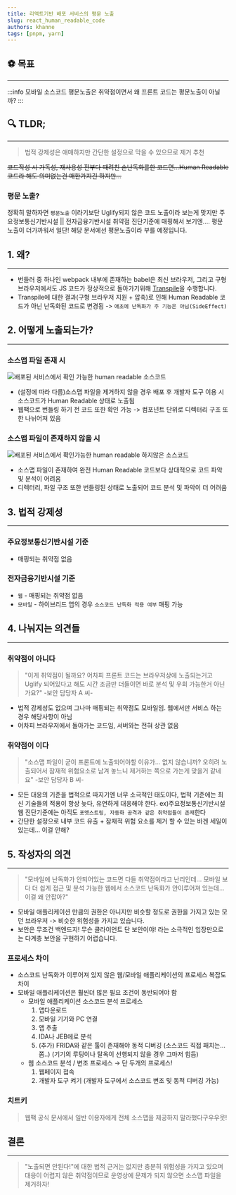 ```yaml
---
title: 리액트기반 배포 서비스의 평문 노출
slug: react_human_readable_code
authors: khanne
tags: [pnpm, yarn]
---
```


## ⚽️ 목표

---

:::info 모바일 소스코드 평문노출은 취약점이면서 왜 프론트 코드는 평문노출이 아닐까?
:::

<!--truncate-->

## 🔍 TLDR;

---

> 법적 강제성은 애매하지만 간단한 설정으로 막을 수 있으므로 제거 추천

~~코드작성 시 가독성, 재사용성 전부다 때려친 손난독화를한 코드면...Human Readable 코드라 해도 의미없는건 매한가지긴 하지만...~~

### 평문 노출?

정확히 말하자면 `평문노출` 이라기보단 Uglify되지 않은 코드 노출이라 보는게 맞지만 주요정보통신기반시설 || 전자금융기반시설 취약점 진단기준에 매핑해서 보기엔.... 평문 노출이 더가까워서 일단! 해당 문서에선 평문노출이라 부를 예정입니다.

## 1. 왜?

---

- 번들러 중 하나인 webpack 내부에 존재하는 babel은 최신 브라우저, 그리고 구형 브라우저에서도 JS 코드가 정상적으로 돌아가기위해 [Transpile](https://stackoverflow.com/questions/44931479/compiling-vs-transpiling)을 수행합니다.
- Transpile에 대한 결과(구형 브라우저 지원 + 압축)로 인해 Human Readable 코드가 아닌 난독화된 코드로 변경됨 -> `애초에 난독화가 주 기능은 아님(SideEffect)`

## 2. 어떻게 노출되는가?

---

### 소스맵 파일 존재 시

![배포된 서비스에서 확인 가능한 human readable 소스코드](https://iwannaberealnerd.notion.site/image/https%3A%2F%2Fs3-us-west-2.amazonaws.com%2Fsecure.notion-static.com%2Ff8ecadbb-703e-4cea-b312-20cc7f604241%2F%25E1%2584%2589%25E1%2585%25A9%25E1%2584%2589%25E1%2585%25B3%25E1%2584%258F%25E1%2585%25A9%25E1%2584%2583%25E1%2585%25B3%25E1%2584%2582%25E1%2585%25A9%25E1%2584%258E%25E1%2585%25AE%25E1%2586%25AF.png?table=block&id=f8efbe43-0049-4306-9ee8-87f3c7b02c4a&spaceId=35999598-bd0e-4e04-a70a-5396c69f115f&width=2000&userId=&cache=v2)

- (설정에 따라 다름)소스맵 파일을 제거하지 않을 경우 배포 후 개발자 도구 이용 시 소스코드가 Human Readable 상태로 노출됨
- 웹팩으로 번들링 하기 전 코드 또한 확인 가능 -> 컴포넌트 단위로 디렉터리 구조 또한 나뉘어져 있음

### 소스맵 파일이 존재하지 않을 시

![배포된 서비스에서 확인가능한 human readable 하지않은 소스코드](https://iwannaberealnerd.notion.site/image/https%3A%2F%2Fs3-us-west-2.amazonaws.com%2Fsecure.notion-static.com%2F7cbb83b4-4dbb-4761-a983-c042094a1699%2Fuglify.png?table=block&id=e7f984aa-5605-4372-bd3c-db2fb8ae86ed&spaceId=35999598-bd0e-4e04-a70a-5396c69f115f&width=2000&userId=&cache=v2)

- 소스맵 파일이 존재하여 완전 Human Readable 코드보다 상대적으로 코드 파악 및 분석이 어려움
- 디렉터리, 파일 구조 또한 번들링된 상태로 노출되어 코드 분석 및 파악이 더 어려움

## 3. 법적 강제성

---

### 주요정보통신기반시설 기준

- 매핑되는 취약점 없음

### 전자금융기반시설 기준

- `웹` - 매핑되는 취약점 없음
- `모바일` - 하이브리드 앱의 경우 `소스코드 난독화 적용 여부` 매핑 가능

## 4. 나눠지는 의견들

---

### 취약점이 아니다

> "이게 취약점이 될까요? 어차피 프론트 코드는 브라우저상에 노출되는거고 Uglify 되어있다고 해도 시간 조금만 더들이면 바로 분석 및 우회 가능한거 아닌가요?" -보안 담당자 A 씨-

- 법적 강제성도 없으며 그나마 매핑되는 취약점도 모바일임. 웹에서만 서비스 하는 경우 해당사항이 아님
- 어차피 브라우저에서 돌아가는 코드임, 서버와는 전혀 상관 없음

### 취약점이 이다

> "소스맵 파일이 굳이 프론트에 노출되어야할 이유가... 없지 않습니까? 오히려 노출되어서 잠재적 위험요소로 남겨 놓느니 제거하는 쪽으로 가는게 맞을거 같네요" -보안 담당자 B 씨-

- 모든 대응의 기준을 법적으로 따지기엔 너무 소극적인 태도이다, 법적 기준에는 최신 기술들의 적용이 항상 늦다, 유연하게 대응해야 한다. ex)주요정보통신기반시설 웹 진단기준에는 아직도 `포멧스트링, 자동화 공격과 같은 취약점들이 존재`한다
- 간단한 설정으로 내부 코드 유출 + 잠재적 위험 요소를 제거 할 수 있는 바겐 세일이 있는데... 이걸 안해?

## 5. 작성자의 의견

---

> "모바일에 난독화가 안되어있는 코드면 다들 취약점이라고 난리인데... 모바일 보다 더 쉽게 접근 및 분석 가능한 웹에서 소스코드 난독화가 안이루어져 있는데... 이걸 왜 안잡아?"

- 모바일 애플리케이션 만큼의 권한은 아니지만 비슷할 정도로 권한을 가지고 있는 모던 브라우저 -> 비슷한 위험성을 가지고 있습니다.
- 보안은 무조건 백엔드지! 무슨 클라이언트 단 보안이야! 라는 소극적인 입장만으로는 다계층 보안을 구현하기 어렵습니다.

### 프로세스 차이

- 소스코드 난독화가 이루어져 있지 않은 웹/모바일 애플리케이션의 프로세스 복잡도 차이
- 모바일 애플리케이션은 훨씬더 많은 필요 조건이 동반되어야 함
  - 모바일 애플리케이션 소스코드 분석 프로세스
    1. 앱다운로드
    2. 모바일 기기와 PC 연결
    3. 앱 추출
    4. IDA나 JEB에로 분석
    5. (추가) FRIDA와 같은 툴이 존재해야 동적 디버깅
       (소스코드 직접 패치는... 쫌..)
       (기기의 루팅이나 탈옥이 선행되지 않을 경우 그마저 힘듬)
  - 웹 소스코드 분석 / 변조 프로세스 → 단 두개의 프로세스!
    1. 웹페이지 접속
    2. 개발자 도구 켜기 (개발자 도구에서 소스코드 변조 및 동적 디버깅 가능)

### 치트키

> 웹팩 공식 문서에서 일반 이용자에게 전체 소스맵을 제공하지 말라했다구우우웃!

## 결론

---

> "노출되면 안된다!"에 대한 법적 근거는 없지만 충분히 위험성을 가지고 있으며 대응이 어렵지 않은 취약점이므로 운영상에 문제가 되지 않으면 소스맵 파일을 제거하자!
